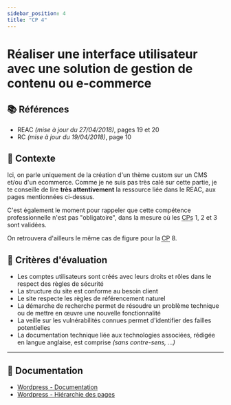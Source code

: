 ```yaml
---
sidebar_position: 4
title: "CP 4"
---
```



# Réaliser une interface utilisateur avec une solution de gestion de contenu ou e-commerce

## 📚 Références

- REAC _(mise à jour du 27/04/2018)_, pages 19 et 20
- RC _(mise à jour du 19/04/2018)_, page 10

## 🚀 Contexte

Ici, on parle uniquement de la création d'un thème custom sur un CMS et/ou d'un ecommerce.
Comme je ne suis pas très calé sur cette partie, je te conseille de lire **très attentivement**
la ressource liée dans le REAC, aux pages mentionnées ci-dessus.

C'est également le moment pour rappeler que cette compétence professionnelle n'est pas "obligatoire", dans la mesure
où les <abbr title="Compétences Professionnelles">CPs</abbr> 1, 2 et 3 sont validées.

On retrouvera d'ailleurs le même cas de figure pour la <abbr title="Compétence Professionnelle">CP</abbr> 8.

## 🎯 Critères d'évaluation

- Les comptes utilisateurs sont créés avec leurs droits et rôles dans le respect des règles de sécurité
- La structure du site est conforme au besoin client
- Le site respecte les règles de référencement naturel
- La démarche de recherche permet de résoudre un problème technique ou de mettre en œuvre une nouvelle fonctionnalité
- La veille sur les vulnérabilités connues permet d'identifier des failles potentielles
- La documentation technique liée aux technologies associées, rédigée en langue anglaise, est comprise _(sans contre-sens, ...)_

---

## 🧠 Documentation

- [Wordpress - Documentation](https://developer.wordpress.org/)
- [Wordpress - Hiérarchie des pages](https://developer.wordpress.org/themes/basics/template-hierarchy/)